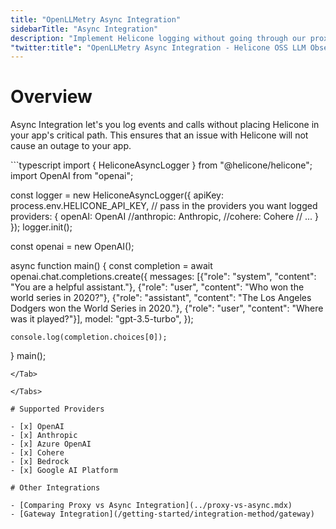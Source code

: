 ```yaml
---
title: "OpenLLMetry Async Integration"
sidebarTitle: "Async Integration"
description: "Implement Helicone logging without going through our proxy using OpenLLMetry. Supports OpenAI, Anthropic, Azure OpenAI, Cohere, Bedrock, Google AI Platform, and more."
"twitter:title": "OpenLLMetry Async Integration - Helicone OSS LLM Observability"
---
```


# Overview

Async Integration let's you log events and calls without placing Helicone in your app's critical
path. This ensures that an issue with Helicone will not cause an outage to your app.

<Tabs>
  <Tab title="Node.js">
  ```typescript
  import { HeliconeAsyncLogger } from "@helicone/helicone";
  import OpenAI from "openai";

  const logger = new HeliconeAsyncLogger({
    apiKey: process.env.HELICONE_API_KEY,
    // pass in the providers you want logged
    providers: {
      openAI: OpenAI
      //anthropic: Anthropic,
      //cohere: Cohere
      // ...
    }
  });
  logger.init();

  const openai = new OpenAI();

  async function main() {
    const completion = await openai.chat.completions.create({
      messages: [{"role": "system", "content": "You are a helpful assistant."},
          {"role": "user", "content": "Who won the world series in 2020?"},
          {"role": "assistant", "content": "The Los Angeles Dodgers won the World Series in 2020."},
          {"role": "user", "content": "Where was it played?"}],
      model: "gpt-3.5-turbo",
    });

    console.log(completion.choices[0]);
  }
  main();
  ```
  </Tab>

</Tabs>

# Supported Providers

- [x] OpenAI
- [x] Anthropic
- [x] Azure OpenAI
- [x] Cohere
- [x] Bedrock
- [x] Google AI Platform

# Other Integrations

- [Comparing Proxy vs Async Integration](../proxy-vs-async.mdx)
- [Gateway Integration](/getting-started/integration-method/gateway)
